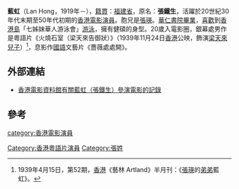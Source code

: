'''藍虹'''（Lan Hong，1919年－），[[籍貫|籍貫]]：[[福建省|福建省]]，原名：'''張鐵生'''，活躍於20世紀30年代末期至50年代初期的[[香港|香港]][[電影|電影]][[演員|演員]]。胞兄是[[張瑛|張瑛]]。[[華仁書院|華仁書院]][[畢業|畢業]]，[[喜歡|喜歡]]到[[香港島|香港島]]「七姊妹華人游泳會」[[游泳|游泳]]，擁有健碩的身型。20歲入電影圈，銀幕處男作是粵語片《火燒石室（梁天來告御狀）》（1939年11月24日[[香港|香港]]公映，飾演[[梁天來|梁天來]][[兒子|兒子]]）<ref>1939年4月15日，第52期，[[香港|香港]]《藝林 Artland》半月刊：《[[張瑛|張瑛]]的[[弟弟|弟弟]]藍虹》。</ref>，息影作[[國語|國語]]文藝片《薔薇處處開》。

== 外部連結 ==
* [http://ipac.hkfa.lcsd.gov.hk/ipac20/ipac.jsp?session=1AH588409T954.346&profile=hkfa&uri=link=3100036@!760@!3100024@!3100036&aspect=basic_search&menu=search&ri=8&source=192.168.110.61@!horizon&term=%E8%97%8D%E8%99%B9%2C&index=NAMEBRP 香港電影資料館有關藍虹（張鐵生）參演電影的記錄]{{dead link|date=2018年4月 |bot=InternetArchiveBot |fix-attempted=yes }}

== 參考 ==
<div class="references-small">
<references />
</div>

[[category:香港電影演員|category:香港電影演員]]
[[Category:香港粵語片演員|Category:香港粵語片演員]]
[[Category:張姓|Category:張姓]]
